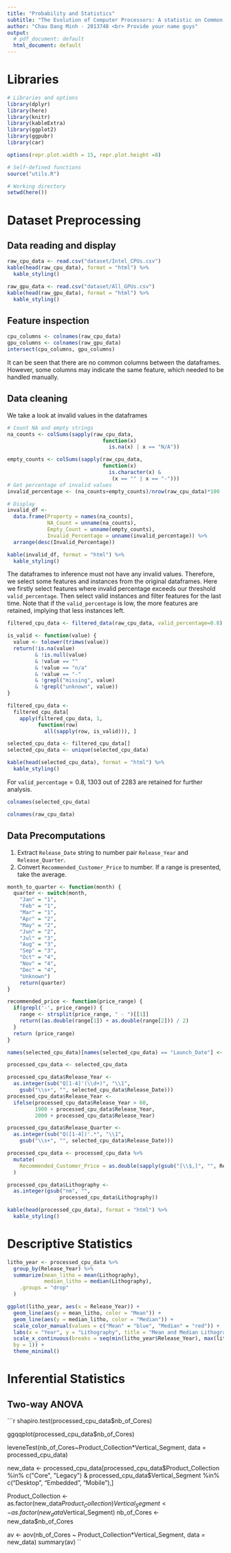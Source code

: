 ```yaml
---
title: "Probability and Statistics"
subtitle: "The Evolution of Computer Processors: A statistic on Common Properties"
author: "Chau Dang Minh - 2013748 <br> Provide your name guys"
output: 
  # pdf_document: default
  html_document: default
---
```


# Libraries

```r
# Libraries and options
library(dplyr)
library(here)
library(knitr)
library(kableExtra)
library(ggplot2)
library(ggpubr)
library(car)

options(repr.plot.width = 15, repr.plot.height =8)

# Self-defined functions
source("utils.R")

# Working directory
setwd(here())
```


# Dataset Preprocessing

## Data reading and display

```r
raw_cpu_data <- read.csv("dataset/Intel_CPUs.csv")
kable(head(raw_cpu_data), format = "html") %>%
  kable_styling()

raw_gpu_data <- read.csv("dataset/All_GPUs.csv")
kable(head(raw_gpu_data), format = "html") %>%
  kable_styling()
```

## Feature inspection

```r
cpu_columns <- colnames(raw_cpu_data)
gpu_columns <- colnames(raw_gpu_data)
intersect(cpu_columns, gpu_columns)
```
It can be seen that there are no common columns between the dataframes. However, some columns may indicate the same feature, which needed to be handled manually.

## Data cleaning

We take a look at invalid values in the dataframes

```r
# Count NA and empty strings
na_counts <- colSums(sapply(raw_cpu_data, 
                               function(x) 
                                 is.na(x) | x == "N/A"))

empty_counts <- colSums(sapply(raw_cpu_data, 
                               function(x) 
                                 is.character(x) & 
                                  (x == "" | x == "-")))
# Get percentage of invalid values
invalid_percentage <- (na_counts+empty_counts)/nrow(raw_cpu_data)*100

# Display
invalid_df <- 
  data.frame(Property = names(na_counts), 
             NA_Count = unname(na_counts),
             Empty_Count = unname(empty_counts),
             Invalid_Percentage = unname(invalid_percentage)) %>%
  arrange(desc(Invalid_Percentage))

kable(invalid_df, format = "html") %>% 
  kable_styling()
```

The dataframes to inference must not have any invalid values. Therefore, we select some features and instances from the original dataframes. Here we firstly select features where invalid percentage exceeds our threshold $\texttt{valid\_percentage}$. Then select valid instances and filter features for the last time. Note that if the $\texttt{valid\_percentage}$ is low, the more features are retained, implying that less instances left.

```r
filtered_cpu_data <- filtered_data(raw_cpu_data, valid_percentage=0.8)

is_valid <- function(value) {
  value <- tolower(trimws(value))
  return(!is.na(value)
         & !is.null(value)
         & !value == ""
         & !value == "n/a"
         & !value == "-"
         & !grepl("missing", value)
         & !grepl("unknown", value))
}

filtered_cpu_data <- 
  filtered_cpu_data[
    apply(filtered_cpu_data, 1, 
          function(row) 
            all(sapply(row, is_valid))), ]

selected_cpu_data <- filtered_cpu_data[]
selected_cpu_data <- unique(selected_cpu_data)

kable(head(selected_cpu_data), format = "html") %>%
  kable_styling()
```

For $\texttt{valid\_percentage}=0.8$, 1303 out of 2283 are retained for further analysis.

```r
colnames(selected_cpu_data)
```
```r
colnames(raw_cpu_data)
```


## Data Precomputations
1. Extract $\texttt{Release_Date}$ string to number pair $\texttt{Release_Year}$ and $\texttt{Release_Quarter}$.
2. Convert $\texttt{Recommended_Customer_Price}$ to number. If a range is presented, take the average.

```r
month_to_quarter <- function(month) {
  quarter <- switch(month,
    "Jan" = "1",
    "Feb" = "1",
    "Mar" = "1",
    "Apr" = "2",
    "May" = "2",
    "Jun" = "2",
    "Jul" = "3",
    "Aug" = "3",
    "Sep" = "3",
    "Oct" = "4",
    "Nov" = "4",
    "Dec" = "4",
    "Unknown")
    return(quarter)
}

recommended_price <- function(price_range) {
  if(grepl('-', price_range)) {
    range <- strsplit(price_range, " - ")[[1]]
    return((as.double(range[1]) + as.double(range[2])) / 2)
  }
  return (price_range)
}

names(selected_cpu_data)[names(selected_cpu_data) == "Launch_Date"] <- "Release_Date"

processed_cpu_data <- selected_cpu_data

processed_cpu_data$Release_Year <- 
  as.integer(sub("Q[1-4]'(\\d+)", "\\1",
    gsub("\\s+", "", selected_cpu_data$Release_Date)))
processed_cpu_data$Release_Year <- 
  ifelse(processed_cpu_data$Release_Year > 60, 
         1900 + processed_cpu_data$Release_Year, 
         2000 + processed_cpu_data$Release_Year)

processed_cpu_data$Release_Quarter <- 
  as.integer(sub("Q([1-4])'.*", "\\1",
    gsub("\\s+", "", selected_cpu_data$Release_Date)))

processed_cpu_data <- processed_cpu_data %>%
  mutate(
    Recommended_Customer_Price = as.double(sapply(gsub("[\\$,]", "", Recommended_Customer_Price), recommended_price))
  )

processed_cpu_data$Lithography <- 
  as.integer(gsub("nm", "", 
                 processed_cpu_data$Lithography))

kable(head(processed_cpu_data), format = "html") %>%
  kable_styling()
```

# Descriptive Statistics

```r
litho_year <- processed_cpu_data %>% 
  group_by(Release_Year) %>%
  summarize(mean_litho = mean(Lithography),
            median_litho = median(Lithography),
    .groups = "drop"
  )

ggplot(litho_year, aes(x = Release_Year)) +
  geom_line(aes(y = mean_litho, color = "Mean")) +
  geom_line(aes(y = median_litho, color = "Median")) +
  scale_color_manual(values = c("Mean" = "blue", "Median" = "red")) +
  labs(x = "Year", y = "Lithography", title = "Mean and Median Lithography by Year") +
  scale_x_continuous(breaks = seq(min(litho_year$Release_Year), max(litho_year$Release_Year),
  by = 1)) +
  theme_minimal()
```


# Inferential Statistics

## Two-way ANOVA 
```r

shapiro.test(processed_cpu_data$nb_of_Cores)

ggqqplot(processed_cpu_data$nb_of_Cores)

leveneTest(nb_of_Cores~Product_Collection*Vertical_Segment, data = processed_cpu_data)


new_data <- processed_cpu_data[processed_cpu_data$Product_Collection %in% 
                                          c("Core", "Legacy") & 
                                          processed_cpu_data$Vertical_Segment %in% 
                                          c("Desktop", "Embedded", "Mobile"),]

Product_Collection <- as.factor(new_data$Product_Collection)
Vertical_Segment <- as.factor(new_data$Vertical_Segment)
nb_of_Cores <- new_data$nb_of_Cores

av <- aov(nb_of_Cores ~ Product_Collection*Vertical_Segment, data = new_data)
summary(av)
``